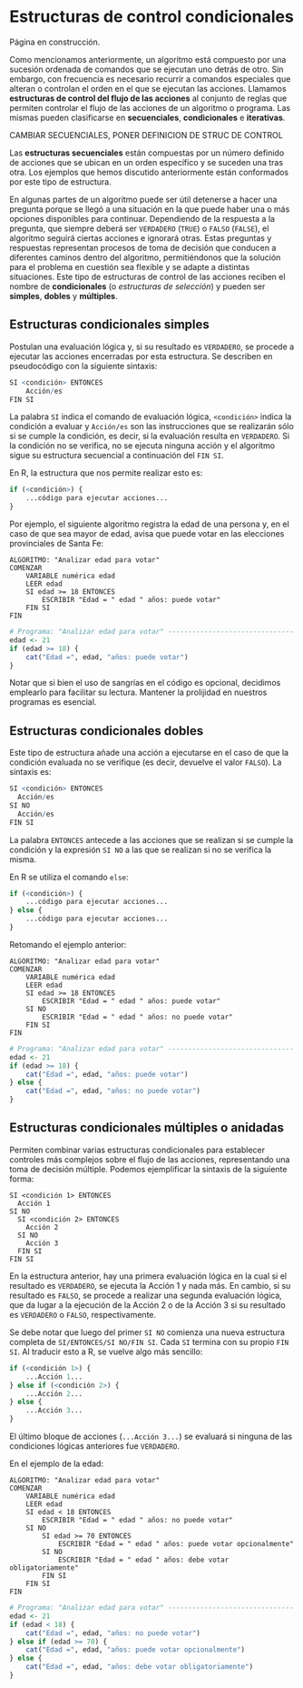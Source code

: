 ```{=latex}
\thispagestyle{primerapagina}
```

# Estructuras de control condicionales

::: {.presentacion-capitulo data-latex=""}
Página en construcción.
:::

Como mencionamos anteriormente, un algoritmo está compuesto por una sucesión ordenada de comandos que se ejecutan uno detrás de otro. Sin embargo, con frecuencia es necesario recurrir a comandos especiales que alteran o controlan el orden en el que se ejecutan las acciones. Llamamos **estructuras de control del flujo de las acciones** al conjunto de reglas que permiten controlar el flujo de las acciones de un algoritmo o programa. Las mismas pueden clasificarse en **secuenciales**, **condicionales** e **iterativas**.

CAMBIAR SECUENCIALES, PONER DEFINICION DE STRUC DE CONTROL

Las **estructuras secuenciales** están compuestas por un número definido de acciones que se ubican en un orden específico y se suceden una tras otra. Los ejemplos que hemos discutido anteriormente están conformados por este tipo de estructura.



En algunas partes de un algoritmo puede ser útil detenerse a hacer una pregunta porque se llegó a una situación en la que puede haber una o más opciones disponibles para continuar. Dependiendo de la respuesta a la pregunta, que siempre deberá ser `VERDADERO` (`TRUE`) o `FALSO` (`FALSE`), el algoritmo seguirá ciertas acciones e ignorará otras. Estas preguntas y respuestas representan procesos de toma de decisión que conducen a diferentes caminos dentro del algoritmo, permitiéndonos que la solución para el problema en cuestión sea flexible y se adapte a distintas situaciones. Este tipo de estructuras de control de las acciones reciben el nombre de **condicionales** (o *estructuras de selección*) y pueden ser **simples**, **dobles** y **múltiples**.

## Estructuras condicionales simples

Postulan una evaluación lógica y, si su resultado es `VERDADERO`, se procede a ejecutar las acciones encerradas por esta estructura. Se describen en pseudocódigo con la siguiente sintaxis:

```r
SI <condición> ENTONCES
    Acción/es
FIN SI
```

La palabra `SI` indica el comando de evaluación lógica, `<condición>` indica la condición a evaluar y `Acción/es` son las instrucciones que se realizarán sólo si se cumple la condición, es decir, si la evaluación resulta en `VERDADERO`. Si la condición no se verifica, no se ejecuta ninguna acción y el algoritmo sigue su estructura secuencial a continuación del `FIN SI`.

En R, la estructura que nos permite realizar esto es:

```r
if (<condición>) {
	...código para ejecutar acciones...
}
```


Por ejemplo, el siguiente algoritmo registra la edad de una persona y, en el caso de que sea mayor de edad, avisa que puede votar en las elecciones provinciales de Santa Fe:

```
ALGORITMO: "Analizar edad para votar"
COMENZAR
	VARIABLE numérica edad
	LEER edad
	SI edad >= 18 ENTONCES
		ESCRIBIR "Edad = " edad " años: puede votar"
	FIN SI
FIN
```

```r
# Programa: "Analizar edad para votar" -------------------------------
edad <- 21
if (edad >= 18) {
	cat("Edad =", edad, "años: puede votar")
}
```

Notar que si bien el uso de sangrías en el código es opcional, decidimos emplearlo para facilitar su lectura. Mantener la prolijidad en nuestros programas es esencial.

## Estructuras condicionales dobles

Este tipo de estructura añade una acción a ejecutarse en el caso de que la condición evaluada no se verifique (es decir, devuelve el valor `FALSO`). La sintaxis es:

```r
SI <condición> ENTONCES
  Acción/es
SI NO
  Acción/es
FIN SI
```

La palabra `ENTONCES` antecede a las acciones que se realizan si se cumple la condición y la expresión `SI NO` a las que se realizan si no se verifica la misma. 

En R se utiliza el comando `else`:

```r
if (<condición>) {
	...código para ejecutar acciones...
} else {
	...código para ejecutar acciones...
}
```

Retomando el ejemplo anterior:

```
ALGORITMO: "Analizar edad para votar"
COMENZAR
	VARIABLE numérica edad
	LEER edad
	SI edad >= 18 ENTONCES
		ESCRIBIR "Edad = " edad " años: puede votar"
	SI NO
		ESCRIBIR "Edad = " edad " años: no puede votar"
	FIN SI
FIN
```

```r
# Programa: "Analizar edad para votar" -------------------------------
edad <- 21
if (edad >= 18) {
	cat("Edad =", edad, "años: puede votar")
} else {
	cat("Edad =", edad, "años: no puede votar")
}
```

## Estructuras condicionales múltiples o anidadas

Permiten combinar varias estructuras condicionales para establecer controles más complejos sobre el flujo de las acciones, representando una toma de decisión múltiple. Podemos ejemplificar la sintaxis de la siguiente forma:

```
SI <condición 1> ENTONCES
  Acción 1
SI NO
  SI <condición 2> ENTONCES
    Acción 2
  SI NO
    Acción 3
  FIN SI
FIN SI
```

En la estructura anterior, hay una primera evaluación lógica en la cual si el resultado es `VERDADERO`, se ejecuta la Acción 1 y nada más. En cambio, si su resultado es `FALSO`, se procede a realizar una segunda evaluación lógica, que da lugar a la ejecución de la Acción 2 o de la Acción 3 si su resultado es `VERDADERO` o `FALSO`, respectivamente.

Se debe notar que luego del primer `SI NO` comienza una nueva estructura completa de `SI/ENTONCES/SI NO/FIN SI`. Cada `SI` termina con su propio `FIN SI`. Al traducir esto a R, se vuelve algo más sencillo:

```r
if (<condición 1>) {
	...Acción 1...
} else if (<condición 2>) {
	...Acción 2...
} else {
	...Acción 3...
}
```

El último bloque de acciones (`...Acción 3...`) se evaluará si ninguna de las condiciones lógicas anteriores fue `VERDADERO`.

En el ejemplo de la edad:

```
ALGORITMO: "Analizar edad para votar"
COMENZAR
	VARIABLE numérica edad
	LEER edad
	SI edad < 18 ENTONCES
		ESCRIBIR "Edad = " edad " años: no puede votar"
	SI NO
		SI edad >= 70 ENTONCES
			ESCRIBIR "Edad = " edad " años: puede votar opcionalmente"
		SI NO
			ESCRIBIR "Edad = " edad " años: debe votar obligatoriamente"
		FIN SI
	FIN SI
FIN
```

```r
# Programa: "Analizar edad para votar" -------------------------------
edad <- 21
if (edad < 18) {
	cat("Edad =", edad, "años: no puede votar")
} else if (edad >= 70) {
	cat("Edad =", edad, "años: puede votar opcionalmente")
} else {
	cat("Edad =", edad, "años: debe votar obligatoriamente")
}
```
